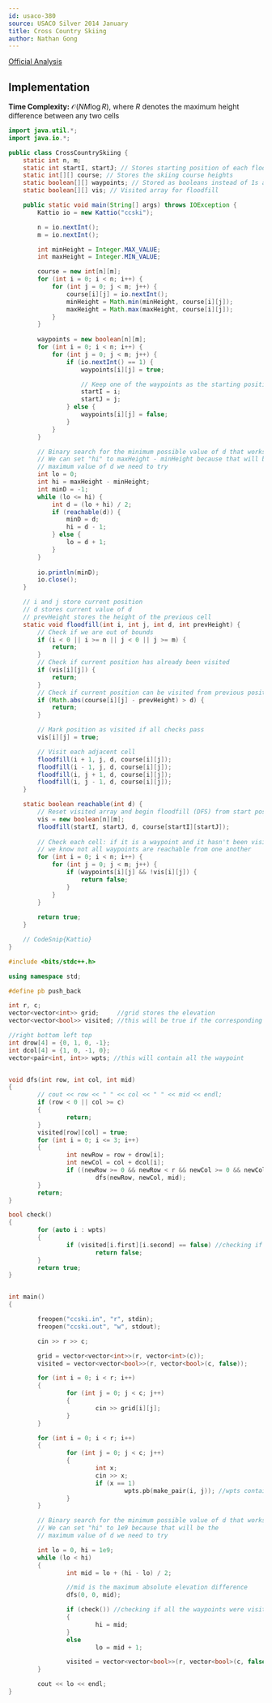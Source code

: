 ```yaml
---
id: usaco-380
source: USACO Silver 2014 January
title: Cross Country Skiing
author: Nathan Gong
---
```


[Official Analysis](http://www.usaco.org/current/data/sol_ccski.html)

## Implementation

**Time Complexity:** $\mathcal{O}(NM\log R)$, where $R$ denotes the maximum
height difference between any two cells

<LanguageSection>

<JavaSection>

```java
import java.util.*;
import java.io.*;

public class CrossCountrySkiing {
	static int n, m;
	static int startI, startJ; // Stores starting position of each floodfill
	static int[][] course; // Stores the skiing course heights
	static boolean[][] waypoints; // Stored as booleans instead of 1s and 0s
	static boolean[][] vis; // Visited array for floodfill

	public static void main(String[] args) throws IOException {
		Kattio io = new Kattio("ccski");

		n = io.nextInt();
		m = io.nextInt();

		int minHeight = Integer.MAX_VALUE;
		int maxHeight = Integer.MIN_VALUE;

		course = new int[n][m];
		for (int i = 0; i < n; i++) {
			for (int j = 0; j < m; j++) {
				course[i][j] = io.nextInt();
				minHeight = Math.min(minHeight, course[i][j]);
				maxHeight = Math.max(maxHeight, course[i][j]);
			}
		}
		
		waypoints = new boolean[n][m];
		for (int i = 0; i < n; i++) {
			for (int j = 0; j < m; j++) {
				if (io.nextInt() == 1) {
					waypoints[i][j] = true;

					// Keep one of the waypoints as the starting position
					startI = i;
					startJ = j;
				} else {
					waypoints[i][j] = false;
				}
			}
		}

		// Binary search for the minimum possible value of d that works
		// We can set "hi" to maxHeight - minHeight because that will be the
		// maximum value of d we need to try
		int lo = 0;
		int hi = maxHeight - minHeight;
		int minD = -1;
		while (lo <= hi) {
			int d = (lo + hi) / 2;
			if (reachable(d)) {
				minD = d;
				hi = d - 1;
			} else {
				lo = d + 1;
			}
		}
		
		io.println(minD);
		io.close();
	}

	// i and j store current position
	// d stores current value of d
	// prevHeight stores the height of the previous cell
	static void floodfill(int i, int j, int d, int prevHeight) {
		// Check if we are out of bounds
		if (i < 0 || i >= n || j < 0 || j >= m) {
			return;
		}
		// Check if current position has already been visited
		if (vis[i][j]) {
			return;
		}
		// Check if current position can be visited from previous position
		if (Math.abs(course[i][j] - prevHeight) > d) {
			return;
		}

		// Mark position as visited if all checks pass
		vis[i][j] = true;

		// Visit each adjacent cell
		floodfill(i + 1, j, d, course[i][j]);
		floodfill(i - 1, j, d, course[i][j]);
		floodfill(i, j + 1, d, course[i][j]);
		floodfill(i, j - 1, d, course[i][j]);
	}

	static boolean reachable(int d) {
		// Reset visited array and begin floodfill (DFS) from start position
		vis = new boolean[n][m];
		floodfill(startI, startJ, d, course[startI][startJ]);
		
		// Check each cell: if it is a waypoint and it hasn't been visited,
		// we know not all waypoints are reachable from one another
		for (int i = 0; i < n; i++) {
			for (int j = 0; j < m; j++) {
				if (waypoints[i][j] && !vis[i][j]) {
					return false;
				}
			}
		}
		
		return true;
	}

	// CodeSnip{Kattio}
}
```

</JavaSection>

<CPPSection>

```cpp
#include <bits/stdc++.h>

using namespace std;

#define pb push_back

int r, c;
vector<vector<int>> grid;     //grid stores the elevation
vector<vector<bool>> visited; //this will be true if the corresponding location of the grid has been visited atleast once

//right bottom left top
int drow[4] = {0, 1, 0, -1};
int dcol[4] = {1, 0, -1, 0};
vector<pair<int, int>> wpts; //this will contain all the waypoint


void dfs(int row, int col, int mid)
{
        // cout << row << " " << col << " " << mid << endl;
        if (row < 0 || col >= c)
        {
                return;
        }
        visited[row][col] = true;
        for (int i = 0; i <= 3; i++)
        {
                int newRow = row + drow[i];
                int newCol = col + dcol[i];
                if ((newRow >= 0 && newRow < r && newCol >= 0 && newCol < c) && !visited[newRow][newCol] && (abs(grid[newRow][newCol] - grid[row][col]) <= mid))
                        dfs(newRow, newCol, mid);
        }
        return;
}

bool check()
{
        for (auto i : wpts)
        {
                if (visited[i.first][i.second] == false) //checking if all the waypoints were visited in the last dfs, or not
                        return false;
        }
        return true;
}


int main()
{

        freopen("ccski.in", "r", stdin);
        freopen("ccski.out", "w", stdout);

        cin >> r >> c;

        grid = vector<vector<int>>(r, vector<int>(c));
        visited = vector<vector<bool>>(r, vector<bool>(c, false));

        for (int i = 0; i < r; i++)
        {
                for (int j = 0; j < c; j++)
                {
                        cin >> grid[i][j];
                }
        }

        for (int i = 0; i < r; i++)
        {
                for (int j = 0; j < c; j++)
                {
                        int x;
                        cin >> x;
                        if (x == 1)
                                wpts.pb(make_pair(i, j)); //wpts contains all the waypoints
                }
        }

        // Binary search for the minimum possible value of d that works
        // We can set "hi" to 1e9 because that will be the
        // maximum value of d we need to try

        int lo = 0, hi = 1e9;
        while (lo < hi)
        {
                int mid = lo + (hi - lo) / 2;

                //mid is the maximum absolute elevation difference
                dfs(0, 0, mid);

                if (check()) //checking if all the waypoints were visited or not
                {
                        hi = mid;
                }
                else
                        lo = mid + 1;

                visited = vector<vector<bool>>(r, vector<bool>(c, false));
        }

        cout << lo << endl;
}

```

</CPPSection>

</LanguageSection>

